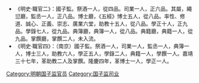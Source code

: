 *《明史·職官二》：國子監。祭酒一人，從四品。司業一人，正六品。其屬，繩愆廳，監丞一人，正八品。博士廳，《五經》博士五人，從八品。率性、修道、誠心、正義、崇志、廣業六堂，助教十五人，從八品。學正十人，正九品。學錄七人，從九品。典簿廳，典簿一人，從八品。典籍廳，典籍一人，從九品。掌饌廳，掌饌二人，未入流。
*《明史·職官四》：（南京）國子監。祭酒一人，司業一人，監丞一人，典簿一人，博士三人，助教六人，學正五人，學錄二人，典籍一人，學饌一人。嘉靖三十七年，革助教二人及掌饌。隆慶四年，革博士一人，學正一人。 

[[Category:明朝国子监官员|Category:明朝国子监官员]]
[[Category:国子监司业|Category:国子监司业]]